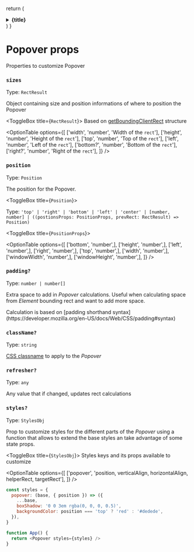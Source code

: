 
  return (
    <details className="last-of-type:mb-0 rounded-lg bg-neutral-50 dark:bg-neutral-800 p-2 mt-4">
      <summary>
        <strong className="text-lg">{title}</strong>
      </summary>
      <div className="nx-p-2">{children}</div>
    </details>
  )
}

# Popover props

Properties to customize Popover

### `sizes`

Type: `RectResult`

Object containing size and position informations of where to position the Popover

<ToggleBox title={<code>RectResult</code>}>
Based on [getBoundingClientRect](https://developer.mozilla.org/en-US/docs/Web/API/Element/getBoundingClientRect) structure

<OptionTable
  options={[
    ['width', 'number', 'Width of the `rect`'],
    ['height', 'number', 'Height of the `rect`'],
    ['top', 'number', 'Top of the `rect`'],
    ['left', 'number', 'Left of the `rect`'],
    ['bottom?', 'number', 'Bottom of the `rect`'],
    ['right?', 'number', 'Right of the `rect`'],
  ]}
/>
</ToggleBox>

### `position`

Type: `Position`

The position for the Popover.

<ToggleBox title={<code>Position</code>}>

Type: `'top' | 'right' | 'bottom' | 'left' | 'center' | [number, number] | ((postionsProps: PositionProps, prevRect: RectResult) => Position)`

<ToggleBox title={<code>PositionProps</code>}>

<OptionTable
  options={[
    ['bottom', 'number',],
    ['height', 'number',],
    ['left', 'number',],
    ['right', 'number',],
    ['top', 'number',],
    ['width', 'number',],
    ['windowWidth', 'number',],
    ['windowHeight', 'number',],
  ]}
/>
</ToggleBox>
</ToggleBox>

### `padding?`

Type: `number | number[]`

Extra space to add in _Popover_ calculations. Useful when calculating space from _Element_ bounding rect and want to add more space.

<ToggleBox title="Space calculation">
  Calculation is based on [padding shorthand
  syntax](https://developer.mozilla.org/en-US/docs/Web/CSS/padding#syntax)
  <OptionTable
    options={[
      ['value', 'number', 'Apply to all four sides`'],
      ['[x, y]', 'number[]', 'top and bottom | left and right'],
      ['[top, x, bottom]', 'number[]', 'top | left and right | bottom'],
      ['[top, right, bottom, left]', 'number[]', 'top | right | bottom | left'],
    ]}
  />
</ToggleBox>

### `className?`

Type: `string`

[CSS classname](https://developer.mozilla.org/en-US/docs/Web/HTML/Global_attributes/class) to apply to the _Popover_

### `refresher?`

Type: `any`

Any value that if changed, updates rect calculations

### `styles?`

Type: `StylesObj`

Prop to customize styles for the different parts of the _Popover_ using a function that allows to extend the base styles an take advantage of some state props.

<ToggleBox title={<code>StylesObj</code>}>
Styles keys and its props available to customize

<OptionTable
  options={[
    ['popover', 'position, verticalAlign, horizontalAlign, helperRect, targetRect'],
  ]}
/>
</ToggleBox>

<ToggleBox title="Example">

```js
const styles = {
  popover: (base, { position }) => ({
    ...base,
    boxShadow: '0 0 3em rgba(0, 0, 0, 0.5)',
    backgroundColor: position === 'top' ? 'red' : '#dedede',
  }),
}

function App() {
  return <Popover styles={styles} />
}
```

</ToggleBox>
